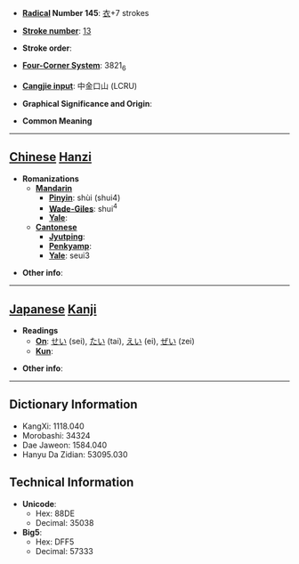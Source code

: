 * '''[[Wiktionary:Chinese radical index| Radical]] Number 145''': [[Wiktionary:Chinese radical index 衣|衣]]+7 strokes

* '''[[Wiktionary:Chinese total strokes index|Stroke number]]''': [[Wiktionary:Chinese total strokes index 13|13]]

* '''Stroke order''': 

* '''[[Wiktionary:Chinese four corner index|Four-Corner System]]''': 3821<sub>6</sub>

* '''[[Wiktionary:Chinese Cangjie index|Cangjie input]]''': 中金口山 (LCRU)

* '''Graphical Significance and Origin''': 

* '''Common Meaning'''

----

== [[Chinese]] [[Hanzi]] ==

* '''Romanizations'''
** '''[[Mandarin]]'''
*** '''[[Pinyin]]''': shùi (shui4)
*** '''[[Wade-Giles]]''': shui<sup>4</sup>
*** '''[[Yale]]''': 
** '''[[Cantonese]]'''
*** '''[[Jyutping]]''':
*** '''[[Penkyamp]]''': 
*** '''[[Yale]]''': seui3

* '''Other info''': 

----

== [[Japanese]] [[Kanji]] ==

* '''Readings'''
** '''[[On]]''': [[せい]] (sei), [[たい]] (tai), [[えい]] (ei), [[ぜい]] (zei)
** '''[[Kun]]''': 

* '''Other info''':  

----

== Dictionary Information ==

* KangXi: 1118.040
* Morobashi: 34324
* Dae Jaweon: 1584.040
* Hanyu Da Zidian: 53095.030

== Technical Information ==

* '''Unicode''':
** Hex: 88DE
** Decimal: 35038
* '''Big5''':
** Hex: DFF5
** Decimal: 57333